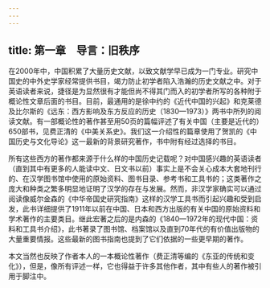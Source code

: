 ```yaml
---
---
---
```

title: 第一章　导言：旧秩序
---



在2000年中，中国积累了大量历史文献，以致文献学早已成为一门专业。研究中国史的中外史学家经常提供书目，竭力防止初学者陷入浩瀚的历史文献之中。对于英语读者来说，捷径是为显然很有才能但尚不得其门而入的初学者所写的各种附于概论性文章后面的书目。目前，最通用的是徐中约的《近代中国的兴起》和克莱德及比尔斯的《远东：西方影响及东方反应的历史（1830—1973）》两书中所列的阅读文献。有一部概论性的著作甚至用50页的篇幅评述了有关中国（主要是近代的）650部书，见费正清的《中美关系史》。我们这一介绍性的篇章使用了贺凯的《中国历史与文化导论》这一最新的背景研究著作，书中附有经过选择的书目。

所有这些西方的著作都来源于什么样的中国历史记载呢？对中国感兴趣的英语读者（直到其中有更多的人能读中文、日文书以前）事实上是不会关心成本大套地刊行的、在汉学图书馆中使用的原始资料、图书目录、参考书和工具书的；这类著作之庞大和种类之繁多明显地证明了汉学的存在与发展。然而，非汉学家确实可以通过阅读像威尔金森的《中华帝国史研究指南》这样的汉学工具书而引起兴趣和受到启发，此书详细提供了1911年以前在中国、日本和西方出版的有关中国的原始资料和学术著作的主要类目。继此宏著之后的是内森的《1840—1972年的现代中国：资料和工具书介绍》，此书著录了图书馆、档案馆以及直到70年代的有价值出版物的大量重要情报。这些最新的图书指南也提到了它们依据的一些更早期的著作。

本文当然也反映了作者本人的一本概论性著作（费正清等编的《东亚的传统和变化》），但是，像所有评述一样，它也得益于许多其他作者，其中有些人的著作被引用于脚注中。